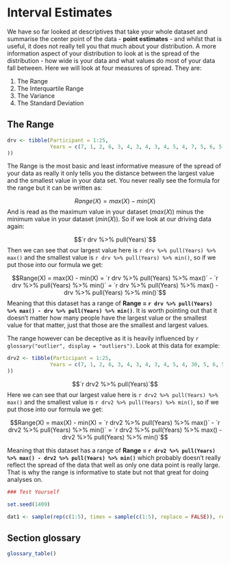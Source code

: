 # Interval Estimates

We have so far looked at descriptives that take your whole dataset and summarise the center point of the data - **point estimates** - and whilst that is useful, it does not really tell you that much about your distribution. A more information aspect of your distribution to look at is the spread of the distribution - how wide is your data and what values do most of your data fall between. Here we will look at four measures of spread. They are:

1. The Range
2. The Interquartile Range
3. The Variance
4. The Standard Deviation

## The Range

```r
drv <- tibble(Participant = 1:25,
              Years = c(7, 1, 2, 6, 3, 4, 3, 4, 3, 4, 5, 4, 7, 5, 6, 5, 5, 4, 5, 6, 5, 6, 3, 2, 5
))
```


The Range is the most basic and least informative measure of the spread of your data as really it only tells you the distance between the largest value and the smallest value in your data set. You never really see the formula for the range but it can be written as:

$$Range(X) = max(X) - min(X)$$
And is read as the maximum value in your dataset ($max(X)$) minus the minimum value in your dataset ($min(X)$). So if we look at our driving data again:

$$`r drv %>% pull(Years)`$$
Then we can see that our largest value here is `r drv %>% pull(Years) %>% max()` and the smallest value is `r drv %>% pull(Years) %>% min()`, so if we put those into our formula we get:

$$Range(X) = max(X) - min(X) = `r drv %>% pull(Years) %>% max()` - `r drv %>% pull(Years) %>% min()` = `r drv %>% pull(Years) %>% max() - drv %>% pull(Years) %>% min()`$$
Meaning that this dataset has a range of **Range = `r drv %>% pull(Years) %>% max() - drv %>% pull(Years) %>% min()`**.  It is worth pointing out that it doesn't matter how many people have the largest value or the smallest value for that matter, just that those are the smallest and largest values.

The range however can be deceptive as it is heavily influenced by `r glossary("outlier", display = "outliers")`. Look at this data for example:

```r
drv2 <- tibble(Participant = 1:25,
              Years = c(7, 1, 2, 6, 3, 4, 3, 4, 3, 4, 5, 4, 30, 5, 6, 5, 5, 4, 5, 6, 5, 6, 3, 2, 5
))
```

$$`r drv2 %>% pull(Years)`$$
Here we can see that our largest value here is `r drv2 %>% pull(Years) %>% max()` and the smallest value is `r drv2 %>% pull(Years) %>% min()`, so if we put those into our formula we get:

$$Range(X) = max(X) - min(X) = `r drv2 %>% pull(Years) %>% max()` - `r drv2 %>% pull(Years) %>% min()` = `r drv2 %>% pull(Years) %>% max() - drv2 %>% pull(Years) %>% min()`$$

Meaning that this dataset has a range of **Range = `r drv2 %>% pull(Years) %>% max() - drv2 %>% pull(Years) %>% min()`** which probably doesn't really reflect the spread of the data that well as only one data point is really large. That is why the range is informative to state but not that great for doing analyses on.


```r

### Test Yourself

set.seed(1409)

dat1 <- sample(rep(c(1:5), times = sample(c(1:5), replace = FALSE)), replace = FALSE)
```



## Section glossary

```r

glossary_table()
```


